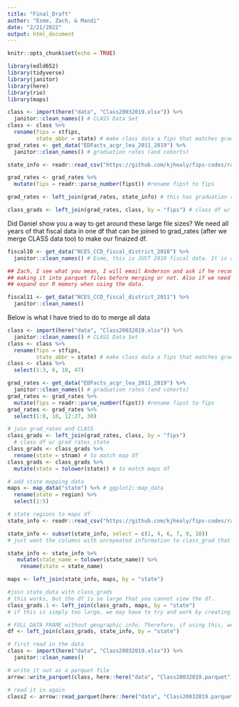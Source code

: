 ```yaml
---
title: "Final_Draft"
author: "Esme, Zach, & Mandi"
date: "2/21/2022"
output: html_document
---
```


```r
knitr::opts_chunk$set(echo = TRUE)
```

```r
library(edld652)
library(tidyverse)
library(janitor)
library(here)
library(rio)
library(maps)
```

```r
class <- import(here("data", "Class20032019.xlsx")) %>% 
  janitor::clean_names() # CLASS Data Set
class <- class %>% 
  rename(fips = stfips,
         state_abbr = state) # make class data a fips that matches grad_rates df, same with the state abbreviation.
grad_rates <- get_data("EDFacts_acgr_lea_2011_2019") %>% 
  janitor::clean_names() # graduation rates (and cohorts)

state_info <- readr::read_csv("https://github.com/kjhealy/fips-codes/raw/master/state_fips_master.csv") #state data with fipst

grad_rates <- grad_rates %>% 
  mutate(fips = readr::parse_number(fipst)) #rename fipst to fips

grad_rates <- left_join(grad_rates, state_info) # this has graduation rates and state information

class_grads <- left_join(grad_rates, class, by = "fips") # class df w/ grad rates&state
```

Did Daniel show you a way to get around these large file sizes? We need all years of that fiscal data in one df that can be joined to grad_rates (after we merge CLASS data too) to make our finaized df.
```r
fiscal10 <- get_data("NCES_CCD_fiscal_district_2010") %>% 
  janitor::clean_names() # Esme, this is JUST 2010 fiscal data. It is a huge data set... We still need to import and merge all of these together and then to other dataset... Didn't Dr. Anderson show you how to get around this??

## Zach, I see what you mean, I will email Anderson and ask if he recommends
## making it into parquet files before merging or not. Also if we need to
## expand our R memory when using the data.

fiscal11 <- get_data("NCES_CCD_fiscal_district_2011") %>% 
  janitor::clean_names()

```

################## Below is what I have tried to do to merge all data###########
``` r
class <- import(here("data", "Class20032019.xlsx")) %>% 
  janitor::clean_names() # CLASS Data Set
class <- class %>% 
  rename(fips = stfips,
         state_abbr = state) # make class data a fips that matches grad_rates df, same with the state abbreviation.
class <- class %>% 
  select(1:3, 6, 18, 47)

grad_rates <- get_data("EDFacts_acgr_lea_2011_2019") %>% 
  janitor::clean_names() # graduation rates (and cohorts)
grad_rates <- grad_rates %>% 
  mutate(fips = readr::parse_number(fipst)) #rename fipst to fips
grad_rates <- grad_rates %>% 
  select(1:8, 10, 12:27, 30)

# join grad_rates and CLASS
class_grads <- left_join(grad_rates, class, by = "fips") 
  # class df w/ grad rates_state
class_grads <- class_grads %>% 
  rename(state = stnam) # to match map df
class_grads <- class_grads %>% 
  mutate(state = tolower(state)) # to match maps df

# add state mapping data
maps <- map_data("state") %>% # ggplot2::map_data
  rename(state = region) %>% 
  select(1:5)

# state regions to maps df
state_info <- readr::read_csv("https://github.com/kjhealy/fips-codes/raw/master/state_fips_master.csv") #state data with fipst

state_info <- subset(state_info, select = c(1, 4, 6, 7, 9, 10))
# just want the columns with unrepeated information to class_grad that can be used later (example: regions and divisions)

state_info <- state_info %>% 
   mutate(state_name = tolower(state_name)) %>% 
    rename(state = state_name)

maps <- left_join(state_info, maps, by = "state")

#join state_data with class_grads
# this works, but the df is so large that you cannot view the df.
class_grads.1 <- left_join(class_grads, maps, by = "state")
# if this is simply too large, we may have to try and work by creating plots using two separate dataframes? class_grads and state_data
```

```r
# FULL DATA FRAME without geographic info. Therefore, if using this, we will not be able to make maps of data viz
df <- left_join(class_grads, state_info, by = "state") 
```


```r
# first read in the data
class <- import(here("data", "Class20032019.xlsx")) %>% 
  janitor::clean_names()

# write it out as a parquet file
arrow::write_parquet(class, here::here("data", "Class20032019.parquet"))

# read it in again
class2 <- arrow::read_parquet(here::here("data", "Class20032019.parquet"))

```

